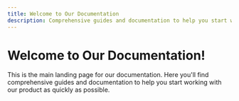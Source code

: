 ```yaml
---
title: Welcome to Our Documentation
description: Comprehensive guides and documentation to help you start working with our product
---
```


# Welcome to Our Documentation!

This is the main landing page for our documentation. Here you'll find comprehensive guides and documentation to help you start working with our product as quickly as possible.
